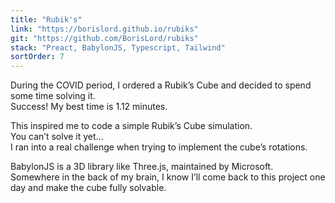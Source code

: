 ```yaml
---
title: "Rubik's"
link: "https://borislord.github.io/rubiks"
git: "https://github.com/BorisLord/rubiks"
stack: "Preact, BabylonJS, Typescript, Tailwind"
sortOrder: 7
---
```


During the COVID period, I ordered a Rubik’s Cube and decided to spend some time solving it.\
Success! My best time is 1.12 minutes.

This inspired me to code a simple Rubik’s Cube simulation.\
You can’t solve it yet...\
I ran into a real challenge when trying to implement the cube’s rotations.

BabylonJS is a 3D library like Three.js, maintained by Microsoft.  
Somewhere in the back of my brain, I know I’ll come back to this project one day and make the cube fully solvable.
